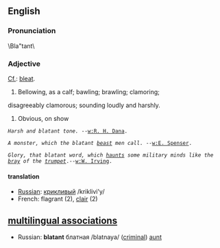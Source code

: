 ==English==
===Pronunciation===
\Bla"tant\

===Adjective===
[[Cf.]]: [[bleat]].

# Bellowing, as a calf; bawling; brawling; clamoring;
disagreeably clamorous; sounding loudly and harshly.
# Obvious, on show

 ''Harsh and blatant tone.'' --[[w:R. H. Dana]].

 ''A monster, which the blatant [[beast]] men call''. --[[w:E. Spenser]].

 ''Glory, that blatant word, which [[haunt]]s some military minds like the [[bray]] of the [[trumpet]]''.--[[w:W. Irving]].

====translation====
*[[Russian]]: [[:ru:крикливый|крикливый]] /kriklivi'y/
*French: flagrant (2), [[clair]] (2)

==[[multilingual associations]]==
*Russian: '''blatant''' блатная /blatnaya/ ([[criminal]]) [[aunt]]
